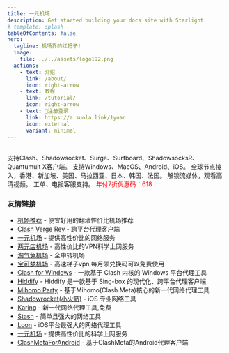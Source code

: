 ```yaml
---
title: 一元机场
description: Get started building your docs site with Starlight.
# template: splash
tableOfContents: false
hero:
  tagline: 机场界的扛把子!
  image:
    file: ../../assets/logo192.png
  actions:
    - text: 介绍
      link: /about/
      icon: right-arrow
    - text: 教程
      link: /tutorial/
      icon: right-arrow
    - text: 🎉注册登录
      link: https://a.suola.link/1yuan
      icon: external
      variant: minimal
---
```



## 

<CardGrid stagger>
	<Card title="客户端" icon="pencil">
		支持Clash、Shadowsocket、Surge、Surfboard、ShadowsocksR、Quantumult X客户端。
	</Card>
	<Card title="全平台" icon="add-document">
		支持Windows、MacOS、Android、iOS。
	</Card>
	<Card title="全球节点" icon="setting">
		全球节点接入，香港、新加坡、美国、马拉西亚、日本、韩国、法国。
	</Card>
	<Card title="流媒体支持" icon="open-book">
		解锁流媒体，观看高清视频。
	</Card>
	<Card title="售后" icon="open-book">
		工单、电报客服支持。
	</Card>
	<Card title="优惠码" icon="open-book">
		<span style="color:red;">年付7折优惠码：618</span>
	</Card>		
</CardGrid>


### 友情链接
- [机场推荐](https://jichangtuijian.uk) - 便宜好用的翻墙性价比机场推荐
- [Clash Verge Rev](https://clash-verge-rev.org/) - 跨平台代理客户端
- [一元机场](https://1rmb.org/) - 提供高性价比的网络服务
- [两元店机场](http://2yuan.uk) - 高性价比的VPN科学上网服务
- [淘气兔机场](https://taoqitu.uk/) - 全中转机场
- [宝可梦机场](https://baokemeng.bid) - 高速梯子vpn,每月领兑换码可以免费使用
- [Clash for Windows](https://clashcn.org) - 一款基于 Clash 内核的 Windows 平台代理工具
- [Hiddify](https://hiddifycn.org) - Hiddify 是一款基于 Sing-box 的现代化、跨平台代理客户端
- [Mihomo Party](https://mihomoparty.bid) - 基于Mihomo(Clash Meta)核心的新一代网络代理工具
- [Shadowrocket(小火箭)](https://shadowrocket.uk) - iOS 专业网络工具
- [Karing](https://karings.org) - 新一代网络代理工具,免费
- [Stash](https://stashapp.uk) - 简单且强大的网络工具
- [Loon](https://nsloon.uk) - iOS平台最强大的网络代理工具
- [一元机场](https://yijc.org) - 提供高性价比的科学上网服务
- [ClashMetaForAndroid](https://clashmeta.bid) - 基于ClashMeta的Android代理客户端


